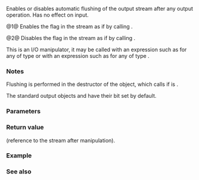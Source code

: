 {{cpp/title|unitbuf|nounitbuf}}
{{cpp/io/manip/navbar}}
{{dcl begin}}
{{dcl header|ios}}
{{dcl|num=1|
std::ios_base&amp; unitbuf( std::ios_base&amp; str );
}}
{{dcl|num=2|
std::ios_base&amp; nounitbuf( std::ios_base&amp; str );
}}
{{dcl end}}

Enables or disables automatic flushing of the output stream after any output operation. Has no effect on input.

@1@ Enables the {{tt|unitbuf}} flag in the stream {{c|str}} as if by calling {{c|str.setf(std::ios_base::unitbuf)}}.

@2@ Disables the {{tt|unitbuf}} flag in the stream {{c|str}} as if by calling {{c|str.unsetf(std::ios_base::unitbuf)}}.

This is an I/O manipulator, it may be called with an expression such as {{c|out &lt;&lt; std::unitbuf}} for any {{tt|out}} of type {{lc|std::basic_ostream}} or with an expression such as {{c|in &gt;&gt; std::unitbuf}} for any {{tt|in}} of type {{lc|std::basic_istream}}.

===Notes===
Flushing is performed in the destructor of the {{lc|std::basic_ostream::sentry}} object, which calls {{c|str.rdbuf()-&gt;pubsync()}} if {{c|str.flags() &amp; std::ios_base::unitbuf}} is {{c|true}}.

The standard output objects {{lc|std::cerr}} and {{lc|std::wcerr}} have their {{tt|unitbuf}} bit set by default.

===Parameters===
{{par begin}}
{{par|str|reference to I/O stream}}
{{par end}}

===Return value===
{{c|str}} (reference to the stream after manipulation).

===Example===
{{example
|Without {{tt|std::unitbuf}} or another explicit flush, the output is the same, but does not appear in real time.
|code=
#include &lt;chrono&gt;
#include &lt;iostream&gt;

template&lt;typename Diff&gt;
void log_progress(Diff d)
{
    std::cout &lt;&lt; std::chrono::duration_cast&lt;std::chrono::milliseconds&gt;(d)
              &lt;&lt; " ... ";
}

int main()
{
    volatile int sink = 0;
    std::cout &lt;&lt; std::unitbuf; // enable automatic flushing

    const auto start = std::chrono::high_resolution_clock::now();
    for (int j = 0; j &lt; 5; ++j)
    {
        for (int n = 0; n &lt; 10000; ++n)
            for (int m = 0; m &lt; 20000; ++m)
                sink += m * n; // do some work
        log_progress(std::chrono::high_resolution_clock::now() - start);
    }
    std::cout &lt;&lt; '\n';
}
|output=
571ms ... 1146ms ... 1722ms ... 2294ms ... 2865ms ...
}}

===See also===
{{dsc begin}}
{{dsc inc|cpp/io/manip/dsc flush}}
{{dsc inc|cpp/io/manip/dsc endl}}
{{dsc end}}

{{langlinks|de|es|fr|it|ja|pt|ru|zh}}